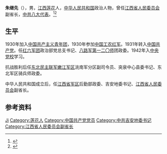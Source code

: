 {{Otheruses|other=名为朱继先的其他人物|朱继先}}

'''朱继先'''（{{bd|1913年||1966年|7月14日}}），男，[[江西|江西]][[莲花县|莲花]]人，[[中华人民共和国|中华人民共和国]]政治人物，曾任[[江西省人民委员会|江西省人民委员会]]副省长，[[中共八大代表|中共八大代表]]。<ref>{{cite book|title=中囯人名大辞典·当代人物卷|author=廖盖隆等编|year=1990|publisher=上海辞书出版社|location=上海|page=}}</ref><ref>{{Cite book|title=中华人民共和国职官志|author=何虎生, 李耀东, 向常福主编|publisher=中国社会出版社|year=2003|isbn=9787800883934|location=北京|pages=}}</ref>

== 生平 ==
1930年加入[[中国共产主义青年团|中国共产主义青年团]]，1930年参加[[中国工农红军|中国工农红军]]。1931年转入[[中国共产党|中国共产党]]。任[[红六军团|红六军团]]政治部党总支书记、[[八路军第一二〇师|八路军第一二〇师]]团政委。1942年入[[中央党校|中央党校]]学习。

抗战胜利后任[[东北民主联军|东北民主联军]][[嫩江军区|嫩江军区]]洮南军分区副司令员、突泉中心县委书记、东北军区骑兵师政委。

中华人民共和国成立后，任[[江西省军区|江西省军区]]后勤部政委、吉安地委书记、[[江西省人民委员会|江西省人民委员会]]副省长。

== 参考资料 ==
{{reflist}}

{{Authority control}}
{{DEFAULTSORT:Zhu朱}}
[[Category:朱姓|Ji]]
[[Category:莲花人|Category:莲花人]]
[[Category:中国共产党党员|Category:中国共产党党员]]
[[Category:中共吉安地委书记|Category:中共吉安地委书记]]
[[Category:江西省人民委员会副省长|Category:江西省人民委员会副省长]]

{{中国人物小作品}}